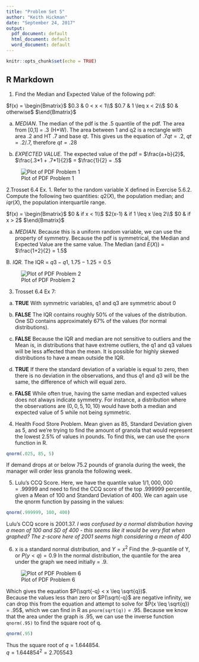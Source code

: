 ```yaml
---
title: "Problem Set 5"
author: "Keith Hickman"
date: "September 24, 2017"
output:
  pdf_document: default
  html_document: default
  word_document: default
---
```


```r
knitr::opts_chunk$set(echo = TRUE)
```

## R Markdown

1.  Find the Median and Expected Value of the following pdf: 


$f(x) = \begin{Bmatrix}$
$0.3 & 0 < x < 1\\$
$0.7 & 1 \leq x < 2\\$
$0 & otherwise$
$\end{Bmatrix}$


a.  *MEDIAN*. The median of the pdf is the .5 quantile of the pdf. The area from [0,1] = .3 (H*W).  The area between 1 and q2  is a rectangle with area .2 and HT .7 and base qt.  This gives us the equation of $.7qt= .2$,  $qt= .2/.7$,  therefore $qt= .28$

b. *EXPECTED VALUE.* The expected value of the pdf = 
$\frac{a+b}{2}$, $\frac{.3*1 + .7*1}{2}$ = $\frac{1}{2} = .5$

![Plot of PDF Problem 1](plot_problem1.png "Plot of pdf Problem 1")

2.Trosset 6.4 Ex. 1.  Refer to the random variable X defined in Exercise 5.6.2. Compute the following two quantities: $q2(X)$, the population median; and $iqr(X)$, the population interquartile range.

$f(x) = \begin{Bmatrix}$
$0 & if x < 1\\$
$2(x-1) & if 1 \leq x \leq 2\\$
$0 & if x > 2$
$\end{Bmatrix}$

a. *MEDIAN.*   Because this is a uniform random variable, we can use the property of symmetry.  Because the pdf is symmetrical, the Median and Expected Value are the same value.  The Median (and $E(X)$) = 
$\frac{1+2}{2} = 1.5$

B. *IQR.*  The IQR = $q3 - q1$, $1.75 - 1.25 = 0.5$

![Plot of PDF Problem 2](plot_problem2.png "Plot of pdf Problem 2")

3.  Trosset 6.4 Ex 7: 

a. **TRUE** With symmetric variables, q1 and q3 are symmetric about 0
		
b. **FALSE** The IQR contains roughly 50% of the values of the distribution.  One SD contains approximately 67% of the values (for normal distributions). 
		
c. **FALSE** Because the IQR and median are not sensitive to outliers and the Mean is, in distributions that have extreme outliers, the q1 and q3 values will be less affected than the mean. It is possible for highly skewed distributions to have a mean outside the IQR. 
		
d. **TRUE** If there the standard deviation of a variable is equal to zero, then there is no deviation in the observations, and thus $q1$ and $q3$ will be the same, the difference of which will equal zero. 

e. **FALSE** While often true, having the same median and expected values does not always indicate symmetry. For instance, a distribution where the observations are $(0, 0 ,5, 10, 10)$ would have both a median and expected value of 5 while not being symmetric. 


4.  Health Food Store Problem.  Mean given as 85, Standard Deviation given as 5, and we're trying to find the amount of granola that would represent the lowest 2.5% of values in pounds. To find this, we can use the ``qnorm`` function in R.

```r
qnorm(.025, 85, 5)
```
If demand drops at or below 75.2 pounds of granola during the week, the manager will order less granola the following week. 

5.  Lulu's CCQ Score.  Here, we have the quantile value $1/1,000,000 = .99999$ and need to find the CCQ score of the top .999999 percentile, given a Mean of 100 and Standard Deviation of 400.  We can again use the qnorm function by passing in the values: 

```r
qnorm(.999999, 100, 400)
```

Lulu's CCQ score is 2001.37.  *I was confused by a normal distribution having a mean of 100 and SD of 400 - this seems like it would be very flat when graphed? The z-score here of 2001 seems high considering a mean of 400*

6.  x is a standard normal distribution, and $Y = x^2$ Find the .9-quantile of Y, or $P(y < q) = 0.9$
In the normal distribution, the quantile for the area under the graph we need initially = .9. 

![Plot of PDF Problem 6](plot_problem6.png "Plot of Problem 6")


Which gives the equation $P(\sqrt{-q} < x \leq \sqrt{q})$.  
Because the values less than zero or $P(\sqrt{-q}$ are negative infinity, we can drop this from the equation and attempt to solve for $P(x \leq \sqrt{q}) = .95$, which we can find in R as ``pnorm(sqrt(q))`` = .95. Because we know that the area under the graph is .95, we can use the inverse function ``qnorm(.95)`` to find the square root of q.  

```r
qnorm(.95)
```

Thus the square root of $q = 1.644854$.  
$q = 1.644854^2 = 2.705543$

